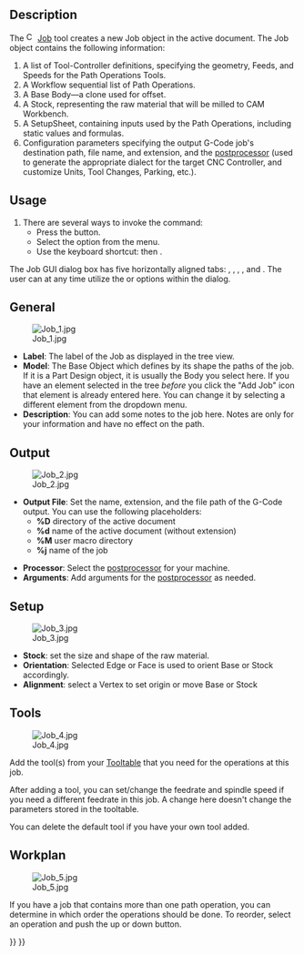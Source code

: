 <languages/>

{{Docnav
|
|[[CAM_Post|Post]]
|[[CAM_Workbench|CAM]]
|IconL=
|IconR=CAM_Post.svg
|IconC=Workbench_CAM.svg
}}

{{GuiCommand
|Name=CAM Job
|MenuLocation=CAM → Job
|Workbenches=[[CAM_Workbench|CAM]]
|Shortcut={{KEY|P}} {{KEY|J}}
|SeeAlso=[[CAM_Post|CAM Post]], [[CAM_Postprocessor_Customization|CAM Postprocessor Customization]]
}}

==Description==

The [[Image:CAM_Job.svg|16px]] [[CAM_Job|Job]] tool creates a new Job object in the active document. The Job object contains the following information:
# A list of Tool-Controller definitions, specifying the geometry, Feeds, and Speeds for the Path Operations Tools. 
# A Workflow sequential list of Path Operations.
# A Base Body—a clone used for offset.
# A Stock, representing the raw material that will be milled to CAM Workbench.
# A SetupSheet, containing inputs used by the Path Operations, including static values and formulas.
# Configuration parameters specifying the output G-Code job's destination path, file name, and extension, and the [[CAM_Post|postprocessor]] (used to generate the appropriate dialect for the target CNC Controller, and customize Units, Tool Changes, Parking, etc.).

==Usage==

# There are several ways to invoke the command:
#* Press the {{Button|[[Image:CAM_Job.svg|16px]] [[CAM_Job|CAM Job]]}} button.
#* Select the {{MenuCommand|CAM → [[Image:CAM_Job.svg|16px]] Job}} option from the menu.
#* Use the keyboard shortcut: {{KEY|P}} then {{KEY|J}}.

The Job GUI dialog box has five horizontally aligned tabs: {{MenuCommand|General}}, {{MenuCommand|Output}}, {{MenuCommand|Setup}}, {{MenuCommand|Tools}}, and {{MenuCommand|Workplan}}. The user can at any time utilize the {{Button|OK}} or {{Button|Cancel}} options within the dialog.

==General==

[[File:Job_1.jpg]]

* '''Label''': The label of the Job as displayed in the tree view.
* '''Model''': The Base Object which defines by its shape the paths of the job. If it is a Part Design object, it is usually the Body you select here. If you have an element selected in the tree ''before'' you click the "Add Job" icon that element is already entered here. You can change it by selecting a different element from the dropdown menu.
* '''Description''': You can add some notes to the job here. Notes are only for your information and have no effect on the path.

== Output ==

[[File:Job_2.jpg]]

* '''Output File''': Set the name, extension, and the file path of the G-Code output. You can use the following placeholders:
** '''%D''' directory of the active document
** '''%d''' name of the active document (without extension)
** '''%M''' user macro directory
** '''%j''' name of the job

* '''Processor''': Select the [[CAM_Post|postprocessor]] for your machine.
* '''Arguments''': Add arguments for the [[CAM_Post|postprocessor]] as needed.

==Setup==

[[File:Job_3.jpg]]

* '''Stock''': set the size and shape of the raw material. 
* '''Orientation''': Selected Edge or Face is used to orient Base or Stock accordingly.
* '''Alignment''': select a Vertex to set origin or move Base or Stock

==Tools==

[[File:Job_4.jpg]]

Add the tool(s) from your [[CAM_ToolLibraryEdit|Tooltable]] that you need for the operations at this job.

After adding a tool, you can set/change the feedrate and spindle speed if you need a different feedrate in this job. 
A change here doesn't change the parameters stored in the tooltable. 

You can delete the default tool if you have your own tool added.

==Workplan==

[[File:Job_5.jpg]]

If you have a job that contains more than one path operation, you can determine in which order the operations should be done.
To reorder, select an operation and push the up or down button.


{{Docnav
|
|[[CAM_Post|Post]]
|[[CAM_Workbench|CAM]]
|IconL=
|IconR=CAM_Post.svg
|IconC=Workbench_CAM.svg
}}

{{CAM_Tools_navi{{#translation:}}}}
{{Userdocnavi{{#translation:}}}}